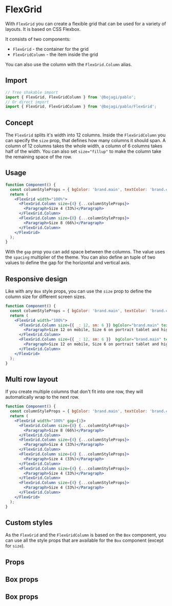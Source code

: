
# FlexGrid

With `FlexGrid` you can create a flexible grid that can be used for a variety of layouts. It is based on CSS Flexbox.

It consists of two components:

- `FlexGrid` - the container for the grid
- `FlexGridColumn` - the item inside the grid

You can also use the column with the `FlexGrid.Column` alias.

## Import

```js
// Tree shakable import
import { FlexGrid, FlexGridColumn } from '@bojagi/pablo';
// Or direct import
import { FlexGrid, FlexGridColumn } from '@bojagi/pablo/FlexGrid';
```

## Concept

The `FlexGrid` splits it's width into 12 columns. Inside the `FlexGridColumn` you can specify the `size` prop, that
defines how many columns it should span. A column of 12 columns takes the whole width, 
a column of 6 columns takes half of the width. You can also set `size="fillup"` to make the column take the remaining space of the row.

## Usage

```jsx live
function Component() {
  const columnStyleProps = { bgColor: 'brand.main', textColor: 'brand.contrastText', p: 2, centerFlex: true };
  return (
    <FlexGrid width="100%">
      <FlexGrid.Column size={4} {...columnStyleProps}>
        <Paragraph>Size 4 (33%)</Paragraph>
      </FlexGrid.Column>
      <FlexGrid.Column size={8} {...columnStyleProps}>
        <Paragraph>Size 8 (66%)</Paragraph>
      </FlexGrid.Column>
    </FlexGrid>
  );
}
```

With the `gap` prop you can add space between the columns. The value uses the `spacing` multiplier of the theme.
You can also define an tuple of two values to define the gap for the horizontal and vertical axis.

## Responsive design

Like with any `Box` style props, you can use the `size` prop to define the column size for different screen sizes.

```jsx live
function Component() {
  const columnStyleProps = { bgColor: 'brand.main', textColor: 'brand.contrastText', p: 2, centerFlex: true };
  return (
    <FlexGrid width="100%">
      <FlexGrid.Column size={{ _: 12, sm: 6 }} bgColor="brand.main" textColor="brand.contrastText" p={2} centerFlex>
        <Paragraph>Size 12 on mobile, Size 6 on portrait tablet and higher</Paragraph>
      </FlexGrid.Column>
      <FlexGrid.Column size={{ _: 12, sm: 6 }}  bgColor="brand.main" textColor="brand.contrastText" p={2} centerFlex>
        <Paragraph>Size 12 on mobile, Size 6 on portrait tablet and higher</Paragraph>
      </FlexGrid.Column>
    </FlexGrid>
  );
}
```

## Multi row layout

If you create multiple columns that don't fit into one row, they will automatically wrap to the next row.

```jsx live
function Component() {
  const columnStyleProps = { bgColor: 'brand.main', textColor: 'brand.contrastText', p: 2, centerFlex: true };
  return (
    <FlexGrid width="100%" gap={1}>
      <FlexGrid.Column size={8} {...columnStyleProps}>
        <Paragraph>Size 8 (66%)</Paragraph>
      </FlexGrid.Column>
      <FlexGrid.Column size={4} {...columnStyleProps}>
        <Paragraph>Size 4 (33%)</Paragraph>
      </FlexGrid.Column>
      <FlexGrid.Column size={4} {...columnStyleProps}>
        <Paragraph>Size 4 (33%)</Paragraph>
      </FlexGrid.Column>
      <FlexGrid.Column size={4} {...columnStyleProps}>
        <Paragraph>Size 4 (33%)</Paragraph>
      </FlexGrid.Column>
      <FlexGrid.Column size={4} {...columnStyleProps}>
        <Paragraph>Size 4 (33%)</Paragraph>
      </FlexGrid.Column>
    </FlexGrid>
  );
}
```

## Custom styles

As the `FlexGrid` and the `FlexGridColumn` is based on the `Box` component, you can use all the style props that are
available for the `Box` component (except for `size`).

## Props
<PropsTable name="FlexGrid" type="direct" />

## Box props
<PropsTable name="FlexGrid" type="box" />
<PropsTable name="FlexGridColumn" type="direct" />

## Box props
<PropsTable name="FlexGridColumn" type="box" />
